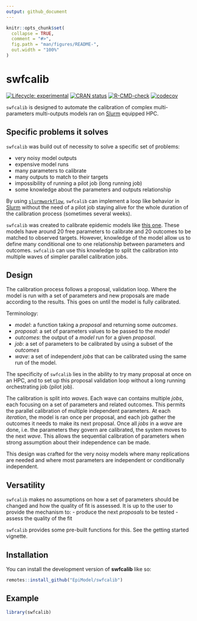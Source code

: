 ```yaml
---
output: github_document
---
```


<!-- README.md is generated from README.Rmd. Please edit that file -->

```r
knitr::opts_chunk$set(
  collapse = TRUE,
  comment = "#>",
  fig.path = "man/figures/README-",
  out.width = "100%"
)
```

# swfcalib

<!-- badges: start -->
[![Lifecycle: experimental](https://img.shields.io/badge/lifecycle-experimental-orange.svg)](https://lifecycle.r-lib.org/articles/stages.html#experimental)
[![CRAN status](https://www.r-pkg.org/badges/version/slurmworkflow)](https://CRAN.R-project.org/package=slurmworkflow)
[![R-CMD-check](https://github.com/EpiModel/swfcalib/workflows/R-CMD-check/badge.svg)](https://github.com/EpiModel/swfcalib/actions)
[![codecov](https://codecov.io/gh/EpiModel/swfcalib/branch/main/graph/badge.svg?token=eo2r0HeP8Z)](https://codecov.io/gh/EpiModel/swfcalib)
<!-- badges: end -->

`swfcalib` is designed to automate the calibration of complex multi-parameters
multi-outputs models ran on [Slurm](https://slurm.schedmd.com/) equipped HPC.

## Specific problems it solves

`swfcalib` was build out of necessity to solve a specific set of problems:

- very noisy model outputs
- expensive model runs
- many parameters to calibrate
- many outputs to match to their targets
- impossibility of running a pilot job (long running job)
- some knowledge about the parameters and outputs relationship

By using [`slurmworkflow`](https://github.com/EpiModel/slurmworkflow),
`swfcalib` can implement a loop like behavior in [Slurm](https://slurm.schedmd.com/)
without the need of a pilot job staying alive for the whole duration of the
calibration process (sometimes several weeks).

`swfcalib` was created to calibrate epidemic models like
[this one](https://github.com/EpiModel/DoxyPEP).
These models have around 20 free parameters to calibrate and 20 outcomes to be
matched to observed targets. However, knowledge of the model allow us to define
many conditional one to one relationship between parameters and outcomes.
`swfcalib` can use this knowledge to split the calibration into multiple waves
of simpler parallel calibration jobs.

## Design

The calibration process follows a proposal, validation loop. Where
the model is run with a set of parameters and new proposals are made according
to the results. This goes on until the model is fully calibrated.

Terminology:

- *model*: a function taking a *proposal* and returning some *outcomes*.
- *proposal*: a set of parameters values to be passed to the *model*
- *outcomes*: the output of a *model* run for a given *proposal*.
- *job*: a set of parameters to be calibrated by using a subset of the *outcomes*
- *wave*: a set of independent *jobs* that can be calibrated using the same run
  of the model.

The specificity of `swfcalib` lies in the ability to try many proposal at once
on an HPC, and to set up this proposal validation loop without a long running
orchestrating job (pilot job).

The calibration is split into *waves*. Each wave can contains multiple *jobs*,
each focusing on a set of parameters and related outcomes. This permits the
parallel calibration of multiple independent parameters. At each
*iteration*, the model is ran once per proposal, and each job gather the
outcomes it needs to make its next proposal. Once all *jobs* in a *wave*
are done, i.e. the parameters they govern are calibrated, the system moves
to the next *wave*. This allows the sequential calibration of parameters
when strong assumption about their independence can be made.

This design was crafted for the very noisy models where many replications are
needed and where most parameters are independent or conditionally independent.

## Versatility

`swfcalib` makes no assumptions on how a set of parameters should be changed
and how the quality of fit is assessed. It is up to the user to provide the
mechanism to:
- produce the next *proposals* to be tested
- assess the quality of the fit

`swfcalib` provides some pre-built functions for this. See the getting started
vignette.

## Installation

You can install the development version of **swfcalib** like so:

``` r
remotes::install_github("EpiModel/swfcalib")
```

## Example

```r
library(swfcalib)
```
